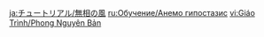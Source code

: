 {{Tutorial
|title    = Anemo Hypostasis
|subtitle = New Entry
|type     = Enemies
|icon     = Icon Tutorial Monster.png
|about    = Anemo Hypostasis
|image1   = Tutorial Enemies Anemo Hypostasis.png
|text1    = Elemental creatures who protect themselves from incoming attack with their durable shell. Find an opportune moment to land a blow to their {{Color|help|elemental core}}. They are able to control their {{Color|help|elemental orb}} in fights and restore their health when they feel threatened. If you fail to utilize the upcurrents to absorb these orbs, the battle will be significantly harder.
|sort     = 2006
}}

[[ja:チュートリアル/無相の風]]
[[ru:Обучение/Анемо гипостазис]]
[[vi:Giáo Trình/Phong Nguyên Bản]]